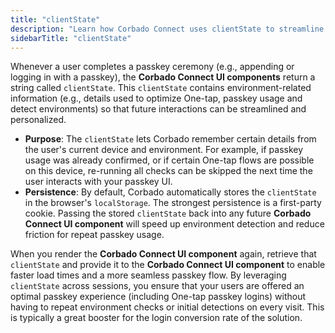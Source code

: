 ```yaml
---
title: "clientState"
description: "Learn how Corbado Connect uses clientState to streamline and personalize future user interactions."
sidebarTitle: "clientState"
---
```


Whenever a user completes a passkey ceremony (e.g., appending or logging in with a passkey), the **Corbado Connect UI components** return a string called `clientState`. This `clientState` contains environment-related information (e.g., details used to optimize One-tap, passkey usage and detect environments) so that future interactions can be streamlined and personalized.

- **Purpose**: The `clientState` lets Corbado remember certain details from the user's current device and environment. For example, if passkey usage was already confirmed, or if certain One-tap flows are possible on this device, re-running all checks can be skipped the next time the user interacts with your passkey UI.
- **Persistence**: By default, Corbado automatically stores the `clientState` in the browser's `localStorage`. The strongest persistence is a first-party cookie. Passing the stored `clientState` back into any future **Corbado Connect UI component** will speed up environment detection and reduce friction for repeat passkey usage.

When you render the **Corbado Connect UI component** again, retrieve that `clientState` and provide it to the **Corbado Connect UI component** to enable faster load times and a more seamless passkey flow. By leveraging `clientState` across sessions, you ensure that your users are offered an optimal passkey experience (including One-tap passkey logins) without having to repeat environment checks or initial detections on every visit. This is typically a great booster for the login conversion rate of the solution.